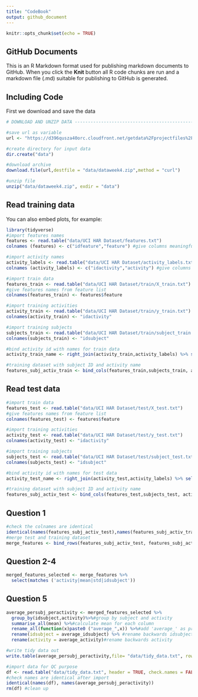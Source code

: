 ```yaml
---
title: "CodeBook"
output: github_document
---
```


```r
knitr::opts_chunk$set(echo = TRUE)
```

## GitHub Documents

This is an R Markdown format used for publishing markdown documents to GitHub. When you click the **Knit** button all R code chunks are run and a markdown file (.md) suitable for publishing to GitHub is generated.

## Including Code

First we download and save the data
```r
# DOWNLOAD AND UNZIP DATA -------------------------------------------------

#save url as variable
url <- "https://d396qusza40orc.cloudfront.net/getdata%2Fprojectfiles%2FUCI%20HAR%20Dataset.zip"

#create directory for input data
dir.create("data")

#download archive
download.file(url,destfile = "data/dataweek4.zip",method = "curl")

#unzip file
unzip("data/dataweek4.zip", exdir = "data")
```

## Read training data

You can also embed plots, for example:

```r
library(tidyverse)
#import features names
features <- read.table("data/UCI HAR Dataset/features.txt")
colnames (features) <- c("idfeature","feature") #give columns meaningful names

#import activity names
activity_labels <- read.table("data/UCI HAR Dataset/activity_labels.txt")
colnames (activity_labels) <- c("idactivity","activity") #give columns meaningful names

#import train data
features_train <- read.table("data/UCI HAR Dataset/train/X_train.txt")
#give features names from feature list
colnames(features_train) <- features$feature

#import training activities
activity_train <- read.table("data/UCI HAR Dataset/train/y_train.txt")
colnames(activity_train) <- "idactivity"

#import training subjects
subjects_train <- read.table("data/UCI HAR Dataset/train/subject_train.txt")
colnames(subjects_train) <- "idsubject"

#bind activity id with names for train data
activity_train_name <- right_join(activity_train,activity_labels) %>% select(activity)

#training dataset with subject ID and activity name
features_subj_activ_train <- bind_cols(features_train,subjects_train, activity_train_name)

```

## Read test data
```r
#import train data
features_test <- read.table("data/UCI HAR Dataset/test/X_test.txt")
#give features names from feature list
colnames(features_test) <- features$feature

#import training activities
activity_test <- read.table("data/UCI HAR Dataset/test/y_test.txt")
colnames(activity_test) <- "idactivity"

#import training subjects
subjects_test <- read.table("data/UCI HAR Dataset/test/subject_test.txt")
colnames(subjects_test) <- "idsubject"

#bind activity id with names for test data
activity_test_name <- right_join(activity_test,activity_labels) %>% select(activity)

#training dataset with subject ID and activity name
features_subj_activ_test <- bind_cols(features_test,subjects_test, activity_test_name)

```

## Question 1

```r
#check the colnames are identical
identical(names(features_subj_activ_test),names(features_subj_activ_train))
#merge test and training dataset
merge_features <- bind_rows(features_subj_activ_test, features_subj_activ_train)
```

## Question 2-4
```r
merged_features_selected <- merge_features %>%
  select(matches ('activity|mean|std|idsubject'))
```

## Question 5
```r
average_persubj_peractivity <- merged_features_selected %>%
  group_by(idsubject,activity)%>%#group by subject and activity
  summarise_all(mean) %>%#calculate mean for each column
  rename_all(function(x)paste0 ("average_",x)) %>%#add 'average_' as prefix
  rename(idsubject = average_idsubject) %>% #rename backwards idsubject
  rename(activity = average_activity)#rename backwards activity

#write tidy data out
write.table(average_persubj_peractivity,file= "data/tidy_data.txt", row.names = FALSE)

#import data for QC purpose
df <- read.table("data/tidy_data.txt", header = TRUE, check.names = FALSE)
#check names are identical after import
identical(names(df), names(average_persubj_peractivity))
rm(df) #clean up
```

